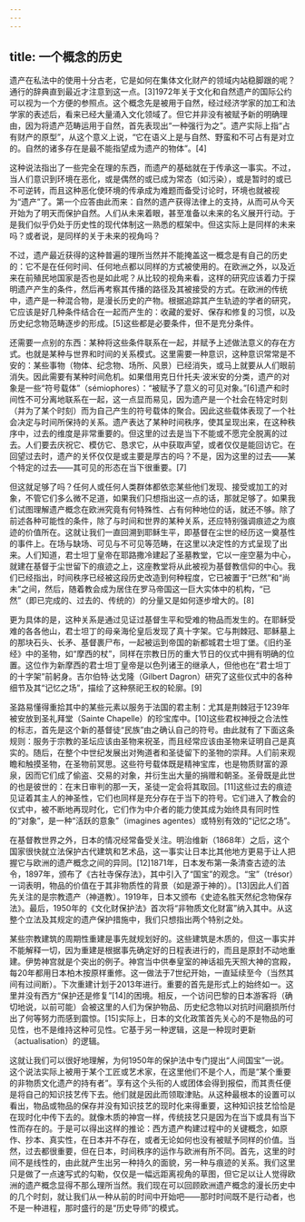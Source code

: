 ```yaml
---
---
---
```

title: 一个概念的历史
---




遗产在私法中的使用十分古老，它是如何在集体文化财产的领域内站稳脚跟的呢？通行的辞典直到最近才注意到这一点。[3]1972年关于文化和自然遗产的国际公约可以视为一个方便的参照点。这个概念先是被用于自然，经过经济学家的加工和法学家的表述后，看来已经大量涌入文化领域了。但它并非没有被赋予新的明确理由，因为将遗产范畴运用于自然，首先表现出“一种强行为之”。遗产实际上指“占有财产的原型”，从这个意义上说，“它在语义上是与自然、野蛮和不可占有是对立的。自然的诸多存在是最不能指望成为遗产的物体”。[4]

这种说法指出了一些完全在理的东西，而遗产的基础就在于传承这一事实。不过，当人们意识到环境在恶化，或是偶然的或已成为常态（如污染），或是暂时的或已不可逆转，而且这种恶化使环境的传承成为难题而备受讨论时，环境也就被视为“遗产”了。第一个应答由此而来：自然的遗产获得法律上的支持，从而可从今天开始为了明天而保护自然。人们从未来着眼，甚至准备以未来的名义展开行动。于是我们似乎仍处于历史性的现代体制这一熟悉的框架中。但这实际上是同样的未来吗？或者说，是同样的关于未来的视角吗？

不过，遗产最近获得的这种普遍的理所当然并不能掩盖这一概念是有自己的历史的：它不是在任何时间、任何地点都以同样的方式被使用的。在欧洲之外，以及近来在前殖民地国家是否也是如此呢？从比较的视角来看，这样的研究应该着力于探明遗产产生的条件，然后再考察其传播的路径及其被接受的方式。在欧洲的传统中，遗产是一种混合物，是漫长历史的产物。根据追踪其产生轨迹的学者的研究，它应该是好几种条件结合在一起而产生的：收藏的爱好、保存和修复的习惯，以及历史纪念物范畴逐步的形成。[5]这些都是必要条件，但不是充分条件。

还需要一点别的东西：某种将这些条件联系在一起，并赋予上述做法意义的存在方式。也就是某种与世界和时间的关系模式。这里需要一种意识，这种意识常常是不安的：某些事物（物体、纪念物、场所、风景）已经消失，或马上就要从人们眼前消失。因此需要有某种时间危机。如果借用克日什托夫·波米安的分类，遗产的对象是一些“符号载体”（sémiophores）：“被赋予了意义的可见对象。”[6]遗产和时间性不可分离地联系在一起，这一点显而易见，因为遗产是一个社会在特定时刻（并为了某个时刻）而为自己产生的符号载体的聚合。因此这些载体表现了一个社会决定与时间所保持的关系。遗产表达了某种时间秩序，使其呈现出来，在这种秩序中，过去的维度是非常重要的。但这里的过去是当下不能或不愿完全脱离的过去。人们要去庆祝它、模仿它、恳求它，从中获取声望，或者仅仅是能回访它。在回望过去时，遗产的关怀仅仅是或主要是厚古的吗？不是，因为这里的过去——某个特定的过去——其可见的形态在当下很重要。[7]

但这就足够了吗？任何人或任何人类群体都依恋某些他们发现、接受或加工的对象，不管它们多么微不足道，如果我们只想指出这一点的话，那就足够了。如果我们试图理解遗产概念在欧洲究竟有何特殊性、占有何种地位的话，就还不够。除了前述各种可能性的条件，除了与时间和世界的某种关系，还应特别强调痕迹之为痕迹的价值所在。这就让我们一直回溯到耶稣生平，即基督在尘世的经历这一奠基性的事件上。在场与缺场、可见与不可见等范畴，在这里以决定性的方式呈现了出来。人们知道，君士坦丁皇帝在耶路撒冷建起了圣墓教堂，它以一座空墓为中心，就建在基督于尘世留下的痕迹之上，这座教堂将从此被视为基督教信仰的中心。我们已经指出，时间秩序已经被这段历史改造到何种程度，它已被置于“已然”和“尚未”之间，然后，随着教会成为居住在罗马帝国这一巨大实体中的机构，“已然”（即已完成的、过去的、传统的）的分量又是如何逐步增大的。[8]

更为具体的是，这种关系是通过见证过基督生平和受难的物品而发生的。在耶稣受难的各各他山，君士坦丁的母亲海伦皇后发现了真十字架。它与荆棘冠、耶稣墓上的那块石头、长矛、基督裹尸布，一起被运到帝国的新都城君士坦丁堡。《旧约圣经》中的圣物，如“摩西的杖”，同样在宗教日历的重大节日的仪式中拥有明确的位置。这位作为新摩西的君士坦丁皇帝是以色列诸王的继承人，但他也在“君士坦丁的十字架”前躬身。吉尔伯特·达戈隆（Gilbert Dagron）研究了这些仪式中的各种细节及其“记忆之场”，描绘了这种祭祀王权的轮廓。[9]

圣路易懂得重拾其中的某些元素以服务于法国的君主制：尤其是荆棘冠于1239年被安放到圣礼拜堂（Sainte Chapelle）的珍宝库中。[10]这些君权神授之合法性的标志，首先是这个新的基督徒“民族”由之确认自己的符号。由此就有了下面这条规则：服务于宗教的圣坛应该由圣物来祝圣，而且经常应该由圣物来证明自己是真实的。随后，在整个中世纪发展出对殉道者和圣徒留下的圣物的崇拜。人们前来观瞻和触摸圣物，在圣物前冥思。这些符号载体既是精神宝库，也是物质财富的源泉，因而它们成了偷盗、交易的对象，并衍生出大量的捐赠和朝圣。圣骨既是此世的也是彼世的：在末日审判的那一天，圣徒一定会将其取回。[11]这些过去的痕迹见证着其主人的神圣性，它们也同样是充分存在于当下的符号。它们进入了教会的仪式中，被不断地再现时化，它们作为中介者的能力使其成为始终具有同时性的“对象”，是一种“活跃的意象”（imagines agentes）或特别有效的“记忆之场”。



在基督教世界之外，日本的情况经常备受关注。明治维新（1868年）之后，这个国家很快就立法保护古代建筑和艺术品，这一事实让日本比其他地方更易于让人把握它与欧洲的遗产概念之间的异同。[12]1871年，日本发布第一条清查古迹的法令，1897年，颁布了《古社寺保存法》，其中引入了“国宝”的观念。“宝”（trésor）一词表明，物品的价值在于其非物质性的背景（如是源于神的）。[13]因此人们首先关注的是宗教遗产（神道教）。1919年，日本又颁布《史迹名胜天然纪念物保存法》。最后，1950年的《文化财保护法》首次将“非物质文化财富”纳入其中。从这整个立法及其规定的遗产保护措施中，我们只想指出两个特别之处。

某些宗教建筑的周期性重建是事先就规划好的。这些建筑是木质的，但这一事实并不能解释一切，因为重建是根据事先确定好的日程表进行的，而且是原封不动地重建。伊势神宫就是个突出的例子。神宫当中供奉皇室的神话祖先天照大神的宫殿，每20年都用日本柏木按原样重修。这一做法于7世纪开始，一直延续至今（当然其间有过间断）。下次重建计划于2013年进行。重要的首先是形式上的始终如一。这里并没有西方“保护还是修复”[14]的困境。相反，一个访问巴黎的日本游客将（确切地说，以前可能）会被这里的人们为保护物品、历史纪念物以对抗时间磨损所付出了何等努力而感到震惊。[15]实际上，日本的文化政策首先关心的不是物品的可见性，也不是维持这种可见性。它基于另一种逻辑，这是一种现时更新（actualisation）的逻辑。

这就让我们可以很好地理解，为何1950年的保护法中专门提出“人间国宝”一说。这个说法实际上被用于某个工匠或艺术家，在这里他们不是个人，而是“某个重要的非物质文化遗产的持有者”。享有这个头衔的人或团体会得到报偿，而其责任便是将自己的知识技艺传下去。他们就是因此而领取津贴。从这种最根本的设置可以看出，物品或物品的保存并没有知识技艺的现时化来得重要，这种知识技艺恰恰是在现时化中传下去的。就像木质的神宫一样，传统技艺只是因为在当下或具有当下性而存在的。于是可以得出这样的推论：西方遗产构建过程中的关键概念，如原作、抄本、真实性，在日本并不存在，或者无论如何也没有被赋予同样的价值。当然，过去都很重要，但在日本，时间秩序的运作与欧洲有所不同。首先，这里的时间不是线性的，由此就产生出另一种持久的面貌，另一种与痕迹的关系。我们这里只是做了一点速写式的勾勒，仅仅是一幅远距离视角的草图，但它足以让人觉得欧洲的遗产概念显得不那么理所当然。我们现在可以回顾欧洲遗产概念的漫长历史中的几个时刻，就让我们从一种从前的时间中开始吧——那时时间既不是行动者，也不是一种进程，那时盛行的是“历史导师”的模式。